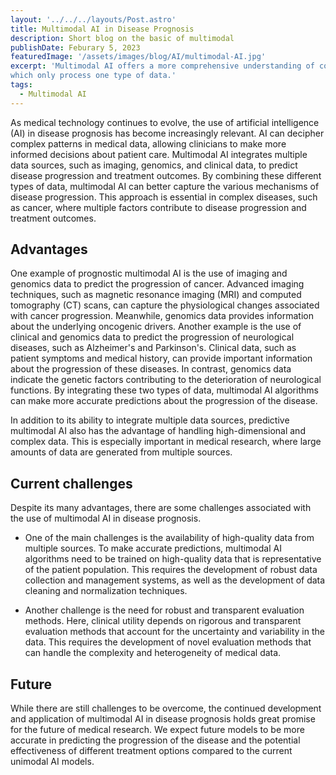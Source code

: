 ```yaml
---
layout: '../../../layouts/Post.astro'
title: Multimodal AI in Disease Prognosis
description: Short blog on the basic of multimodal
publishDate: Feburary 5, 2023
featuredImage: '/assets/images/blog/AI/multimodal-AI.jpg'
excerpt: 'Multimodal AI offers a more comprehensive understanding of complex data compared to traditional single-modality AI systems, 
which only process one type of data.'
tags: 
  - Multimodal AI
---
```


As medical technology continues to evolve, the use of artificial intelligence (AI) in disease prognosis
 has become increasingly relevant. AI can decipher complex patterns in medical data, 
 allowing clinicians to make more informed decisions about patient care. Multimodal 
 AI integrates multiple data sources, such as imaging, genomics, and clinical data, 
 to predict disease progression and treatment outcomes. By combining these different 
 types of data, multimodal AI can better capture the various mechanisms of disease progression. 
 This approach is essential in complex diseases, such as cancer, where multiple factors contribute 
 to disease progression and treatment outcomes.

## Advantages
One example of prognostic multimodal AI is the use of imaging and genomics data to predict the 
progression of cancer. Advanced imaging techniques, such as magnetic resonance imaging (MRI) 
and computed tomography (CT) scans, can capture the physiological changes associated with 
cancer progression. Meanwhile, genomics data provides information about the underlying 
oncogenic drivers. Another example is the use of clinical and genomics data to predict the 
progression of neurological diseases, such as Alzheimer's and Parkinson's. Clinical data, 
such as patient symptoms and medical history, can provide important information about the 
progression of these diseases. In contrast, genomics data indicate the genetic factors 
contributing to the deterioration of neurological functions. By integrating these two types 
of data, multimodal AI algorithms can make more accurate predictions about the progression of 
the disease. 

In addition to its ability to integrate multiple data sources, predictive multimodal AI also has 
the advantage of handling high-dimensional and complex data. This is especially important in medical
 research, where large amounts of data are generated from multiple sources.

## Current challenges
Despite its many advantages, there are some challenges associated with the use of multimodal AI in 
disease prognosis. 
- One of the main challenges is the availability of high-quality data from multiple
 sources. To make accurate predictions, multimodal AI algorithms need to be trained on high-quality
  data that is representative of the patient population. This requires the development of robust data
   collection and management systems, as well as the development of data cleaning and normalization 
   techniques. 
   
- Another challenge is the need for robust and transparent evaluation methods. Here, 
   clinical utility depends on rigorous and transparent evaluation methods that account for the 
   uncertainty and variability in the data. This requires the development of novel evaluation methods 
   that can handle the complexity and heterogeneity of medical data.

## Future
While there are still challenges to be overcome, the continued development and application of 
multimodal AI in disease prognosis holds great promise for the future of medical research. 
We expect future models to be more accurate in predicting the progression of the disease and 
the potential effectiveness of different treatment options compared to the current 
unimodal AI models.
